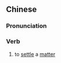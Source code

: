 {{also|办妥}}
==Chinese==
{{zh-forms|s=办妥}}

===Pronunciation===
{{zh-pron
|m=bàntuǒ
|c=baan6 to5
|cat=v
}}

===Verb===
{{zh-verb}}

# to [[settle]] a [[matter]]